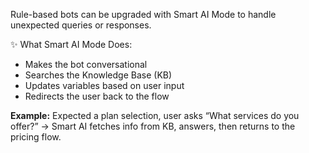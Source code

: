 Rule-based bots can be upgraded with Smart AI Mode to handle unexpected queries or responses.

✨ What Smart AI Mode Does:
- Makes the bot conversational
- Searches the Knowledge Base (KB)
- Updates variables based on user input
- Redirects the user back to the flow

**Example:** Expected a plan selection, user asks “What services do you offer?” → Smart AI fetches info from KB, answers, then returns to the pricing flow.